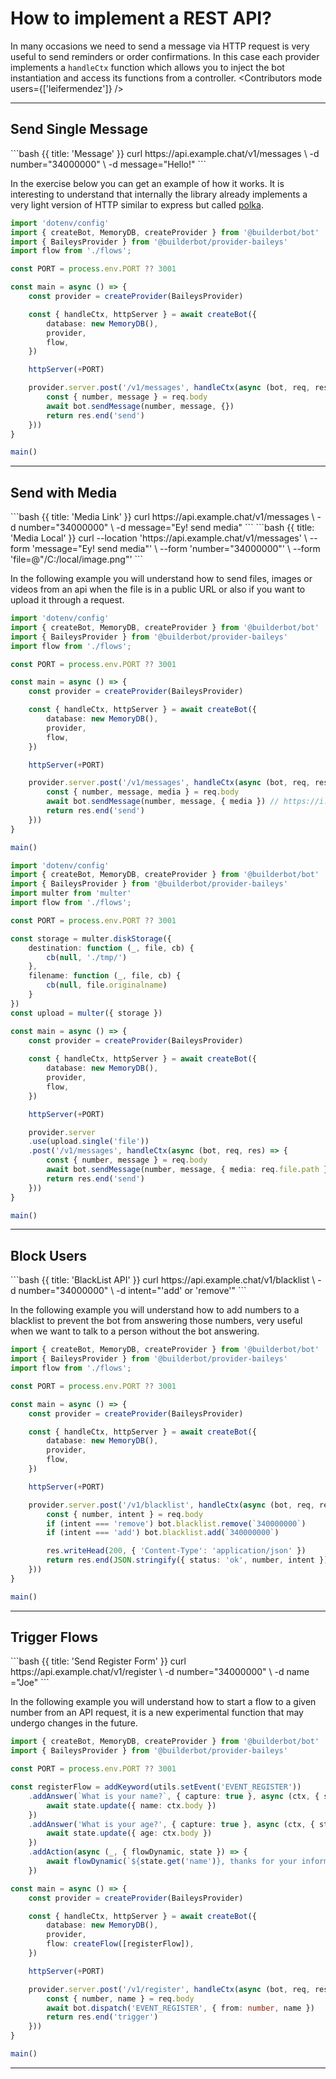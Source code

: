 
# How to implement a REST API?

In many occasions we need to send a message via HTTP request is very useful to send reminders or order confirmations. In this case each provider implements a `handleCtx` function which allows you to inject the bot instantiation and access its functions from a controller.
<Contributors mode users={['leifermendez']} />

---

## Send Single Message

  <CodeGroup title="Request" tag="POST" label="/v1/messages">
  ```bash {{ title: 'Message' }}
  curl https://api.example.chat/v1/messages \
    -d number="34000000" \
    -d message="Hello!"
  ```
  </CodeGroup>

In the exercise below you can get an example of how it works. It is interesting to understand that internally the library already implements a very light version of HTTP similar to express but called [polka](https://github.com/lukeed/polka/tree/main).

```ts {{title:'app.ts'}}
import 'dotenv/config'
import { createBot, MemoryDB, createProvider } from '@builderbot/bot'
import { BaileysProvider } from '@builderbot/provider-baileys'
import flow from './flows';

const PORT = process.env.PORT ?? 3001

const main = async () => {
    const provider = createProvider(BaileysProvider)

    const { handleCtx, httpServer } = await createBot({
        database: new MemoryDB(),
        provider,
        flow,
    })

    httpServer(+PORT)

    provider.server.post('/v1/messages', handleCtx(async (bot, req, res) => {
        const { number, message } = req.body
        await bot.sendMessage(number, message, {})
        return res.end('send')
    }))
}

main()
```
---

## Send with Media

  <CodeGroup title="Request" tag="POST" label="/v1/messages">
  ```bash {{ title: 'Media Link' }}
  curl https://api.example.chat/v1/messages \
    -d number="34000000" \
    -d message="Ey! send media"
  ```
  ```bash {{ title: 'Media Local' }}
  curl --location 'https://api.example.chat/v1/messages' \
  --form 'message="Ey! send media"' \
  --form 'number="34000000"' \
  --form 'file=@"/C:/local/image.png"'
  ```
  </CodeGroup>

In the following example you will understand how to send files, images or videos from an api when the file is in a public URL or also if you want to upload it through a request.

<CodeGroup>

```ts {{title:'app-media.ts'}}
import 'dotenv/config'
import { createBot, MemoryDB, createProvider } from '@builderbot/bot'
import { BaileysProvider } from '@builderbot/provider-baileys'
import flow from './flows';

const PORT = process.env.PORT ?? 3001

const main = async () => {
    const provider = createProvider(BaileysProvider)

    const { handleCtx, httpServer } = await createBot({
        database: new MemoryDB(),
        provider,
        flow,
    })

    httpServer(+PORT)

    provider.server.post('/v1/messages', handleCtx(async (bot, req, res) => {
        const { number, message, media } = req.body
        await bot.sendMessage(number, message, { media }) // https://i.imgur.com/0HpzsEm.png
        return res.end('send')
    }))
}

main()
```
```ts {{title:'app-media.storage.ts'}}
import 'dotenv/config'
import { createBot, MemoryDB, createProvider } from '@builderbot/bot'
import { BaileysProvider } from '@builderbot/provider-baileys'
import multer from 'multer'
import flow from './flows';

const PORT = process.env.PORT ?? 3001

const storage = multer.diskStorage({
    destination: function (_, file, cb) {
        cb(null, './tmp/')
    },
    filename: function (_, file, cb) {
        cb(null, file.originalname)
    }
})
const upload = multer({ storage })

const main = async () => {
    const provider = createProvider(BaileysProvider)
    
    const { handleCtx, httpServer } = await createBot({
        database: new MemoryDB(),
        provider,
        flow,
    })

    httpServer(+PORT)

    provider.server
    .use(upload.single('file'))
    .post('/v1/messages', handleCtx(async (bot, req, res) => {
        const { number, message } = req.body
        await bot.sendMessage(number, message, { media: req.file.path })
        return res.end('send')
    }))
}

main()
```
</CodeGroup>

---

## Block Users

  <CodeGroup title="Request" tag="POST" label="/v1/blacklist">
  ```bash {{ title: 'BlackList API' }}
  curl https://api.example.chat/v1/blacklist \
    -d number="34000000" \
    -d intent="'add' or 'remove'"
  ```
  </CodeGroup>

In the following example you will understand how to add numbers to a blacklist to prevent the bot from answering those numbers, very useful when we want to talk to a person without the bot answering.

```ts {{title:'blacklist-api.ts'}}
import { createBot, MemoryDB, createProvider } from '@builderbot/bot'
import { BaileysProvider } from '@builderbot/provider-baileys'
import flow from './flows';

const PORT = process.env.PORT ?? 3001

const main = async () => {
    const provider = createProvider(BaileysProvider)

    const { handleCtx, httpServer } = await createBot({
        database: new MemoryDB(),
        provider,
        flow,
    })

    httpServer(+PORT)

    provider.server.post('/v1/blacklist', handleCtx(async (bot, req, res) => {
        const { number, intent } = req.body
        if (intent === 'remove') bot.blacklist.remove(`340000000`)
        if (intent === 'add') bot.blacklist.add(`340000000`)

        res.writeHead(200, { 'Content-Type': 'application/json' })
        return res.end(JSON.stringify({ status: 'ok', number, intent }))
    }))
}

main()
```

---

## Trigger Flows 

  <CodeGroup title="Request" tag="POST" label="/v1/register">
  ```bash {{ title: 'Send Register Form' }}
  curl https://api.example.chat/v1/register \
    -d number="34000000" \
    -d name ="Joe"
  ```
  </CodeGroup>

In the following example you will understand how to start a flow to a given number from an API request, it is a new experimental function that may undergo changes in the future.

```ts {{title:'trigger-flow-api.ts'}}
import { createBot, MemoryDB, createProvider } from '@builderbot/bot'
import { BaileysProvider } from '@builderbot/provider-baileys'

const PORT = process.env.PORT ?? 3001

const registerFlow = addKeyword(utils.setEvent('EVENT_REGISTER'))
    .addAnswer(`What is your name?`, { capture: true }, async (ctx, { state }) => {
        await state.update({ name: ctx.body })
    })
    .addAnswer('What is your age?', { capture: true }, async (ctx, { state }) => {
        await state.update({ age: ctx.body })
    })
    .addAction(async (_, { flowDynamic, state }) => {
        await flowDynamic(`${state.get('name')}, thanks for your information!: Your age: ${state.get('age')}`)
    })

const main = async () => {
    const provider = createProvider(BaileysProvider)

    const { handleCtx, httpServer } = await createBot({
        database: new MemoryDB(),
        provider,
        flow: createFlow([registerFlow]),
    })

    httpServer(+PORT)

    provider.server.post('/v1/register', handleCtx(async (bot, req, res) => {
        const { number, name } = req.body
        await bot.dispatch('EVENT_REGISTER', { from: number, name })
        return res.end('trigger')
    }))
}

main()
```

---

<Guides />

<Resources />